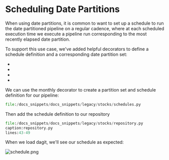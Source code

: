 
<DynamicMetaTags
  title="Scheduling Date Partitions | Dagster"
  description="Dagster is a system for building modern data applications."
/>

# Scheduling Date Partitions

When using date partitions, it is common to want to set up a schedule to
run the date partitioned pipeline on a regular cadence, where at each
scheduled execution time we execute a pipeline run corresponding to the
most recently elapsed date partition.

To support this use case, we've added helpful decorators to define a
schedule definition and a corresponding date partition set:

- <PyObject
    module="dagster"
    object="hourly_schedule"
    displayText="@hourly_schedule"
  />
- <PyObject
    module="dagster"
    object="daily_schedule"
    displayText="@daily_schedule"
  />
- <PyObject
    module="dagster"
    object="weekly_schedule"
    displayText="@weekly_schedule"
  />
- <PyObject
    module="dagster"
    object="monthly_schedule"
    displayText="@monthly_schedule"
  />

We can use the monthly decorator to create a partition set and schedule
definition for our pipeline:

```python literalinclude caption=schedules.py
file:/docs_snippets/docs_snippets/legacy/stocks/schedules.py
```

Then add the schedule definition to our repository

```python literalinclude emphasize-lines=5
file:/docs_snippets/docs_snippets/legacy/stocks/repository.py
caption:repository.py
lines:43-49
```

When we load dagit, we'll see our schedule as expected:

![schedule.png](/assets/images/learn/guides/partitioning/schedule.png)
